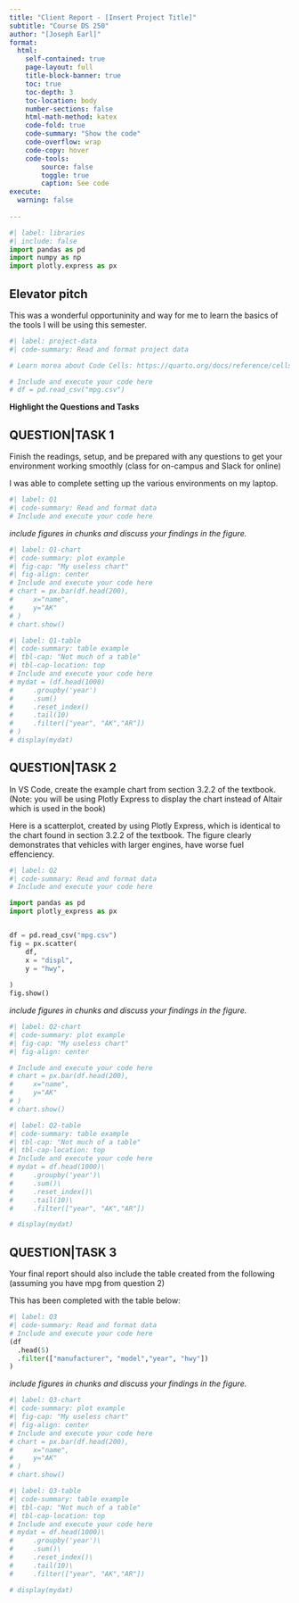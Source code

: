 ```yaml
---
title: "Client Report - [Insert Project Title]"
subtitle: "Course DS 250"
author: "[Joseph Earl]"
format:
  html:
    self-contained: true
    page-layout: full
    title-block-banner: true
    toc: true
    toc-depth: 3
    toc-location: body
    number-sections: false
    html-math-method: katex
    code-fold: true
    code-summary: "Show the code"
    code-overflow: wrap
    code-copy: hover
    code-tools:
        source: false
        toggle: true
        caption: See code
execute: 
  warning: false
    
---
```


```python
#| label: libraries
#| include: false
import pandas as pd
import numpy as np
import plotly.express as px
```


## Elevator pitch

This was a wonderful opportuninity and way for me to learn the basics of the tools I will be using this semester. 

```python
#| label: project-data
#| code-summary: Read and format project data

# Learn morea about Code Cells: https://quarto.org/docs/reference/cells/cells-jupyter.html

# Include and execute your code here
# df = pd.read_csv("mpg.csv")
```

__Highlight the Questions and Tasks__

## QUESTION|TASK 1

Finish the readings, setup, and be prepared with any questions to get your environment working smoothly (class for on-campus and Slack for online)

I was able to complete setting up the various environments on my laptop.

```python
#| label: Q1
#| code-summary: Read and format data
# Include and execute your code here


```

_include figures in chunks and discuss your findings in the figure._

```python
#| label: Q1-chart
#| code-summary: plot example
#| fig-cap: "My useless chart"
#| fig-align: center
# Include and execute your code here
# chart = px.bar(df.head(200),
#     x="name", 
#     y="AK"
# )
# chart.show()
```


```python
#| label: Q1-table
#| code-summary: table example
#| tbl-cap: "Not much of a table"
#| tbl-cap-location: top
# Include and execute your code here
# mydat = (df.head(1000)
#     .groupby('year')
#     .sum()
#     .reset_index()
#     .tail(10)
#     .filter(["year", "AK","AR"])
# )
# display(mydat)

```


## QUESTION|TASK 2

In VS Code, create the example chart from section 3.2.2 of the textbook. (Note: you will be using Plotly Express to display the chart instead of Altair which is used in the book)

Here is a scatterplot, created by using Plotly Express, which is identical to the chart found in section 3.2.2 of the textbook.
The figure clearly demonstrates that vehicles with larger engines, have worse fuel effenciency.

```python
#| label: Q2
#| code-summary: Read and format data
# Include and execute your code here

import pandas as pd
import plotly_express as px


df = pd.read_csv("mpg.csv")
fig = px.scatter(
    df,
    x = "displ",
    y = "hwy",
    
)
fig.show()


```

_include figures in chunks and discuss your findings in the figure._

```python
#| label: Q2-chart
#| code-summary: plot example
#| fig-cap: "My useless chart"
#| fig-align: center

# Include and execute your code here
# chart = px.bar(df.head(200),
#     x="name", 
#     y="AK"
# )
# chart.show()

```


```python
#| label: Q2-table
#| code-summary: table example
#| tbl-cap: "Not much of a table"
#| tbl-cap-location: top
# Include and execute your code here
# mydat = df.head(1000)\
#     .groupby('year')\
#     .sum()\
#     .reset_index()\
#     .tail(10)\
#     .filter(["year", "AK","AR"])

# display(mydat)

```


## QUESTION|TASK 3

Your final report should also include the table created from the following (assuming you have mpg from question 2)

This has been completed with the table below:

```python
#| label: Q3
#| code-summary: Read and format data
# Include and execute your code here
(df
  .head(5)
  .filter(["manufacturer", "model","year", "hwy"])
)


```

_include figures in chunks and discuss your findings in the figure._

```python
#| label: Q3-chart
#| code-summary: plot example
#| fig-cap: "My useless chart"
#| fig-align: center
# Include and execute your code here
# chart = px.bar(df.head(200),
#     x="name", 
#     y="AK"
# )
# chart.show()
```


```python
#| label: Q3-table
#| code-summary: table example
#| tbl-cap: "Not much of a table"
#| tbl-cap-location: top
# Include and execute your code here
# mydat = df.head(1000)\
#     .groupby('year')\
#     .sum()\
#     .reset_index()\
#     .tail(10)\
#     .filter(["year", "AK","AR"])

# display(mydat)

```
